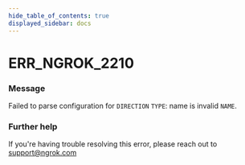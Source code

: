 ```yaml
---
hide_table_of_contents: true
displayed_sidebar: docs
---
```



# ERR_NGROK_2210

### Message

Failed to parse configuration for `DIRECTION` `TYPE`: name is invalid `NAME`.

### Further help

If you're having trouble resolving this error, please reach out to [support@ngrok.com](mailto:support@ngrok.com?subject=Help%20with%20ERR_NGROK_2210)

<ErrorDetails error="err_ngrok_2210" />
